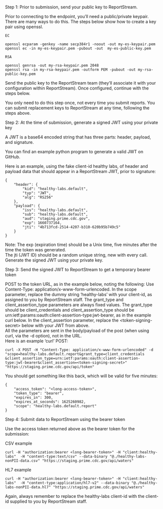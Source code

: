 Step 1: Prior to submission, send your public key to ReportStream.

Prior to connecting to the endpoint, you’ll need a public/private keypair. There are many ways to do this. The steps below show how to create a key pair using openssl.

    EC

```
openssl ecparam -genkey -name secp384r1 -noout -out my-es-keypair.pem
openssl ec -in my-es-keypair.pem -pubout -out  my-es-public-key.pem
```

    RSA

```
openssl genrsa -out my-rsa-keypair.pem 2048
openssl rsa -in my-rsa-keypair.pem -outform PEM -pubout -out my-rsa-public-key.pem
```

Send the public key to the ReportStream team (they’ll associate it with your configuration within ReportStream). Once configured, continue with the steps below.

You only need to do this step once, not every time you submit reports. You can submit replacement keys to ReportStream at any time, following the steps above.

Step 2: At the time of submission, generate a signed JWT using your private key

A JWT is a base64 encoded string that has three parts: header, payload, and signature.

You can find an example python program to generate a valid JWT on GitHub.

Here is an example, using the fake client-id healthy labs, of header and payload data that should appear in a ReportStream JWT, prior to signature:

```
{
    "header": {
        "kid": "healthy-labs.default",
        "typ": "JWT",
        "alg": "RS256"
    },
    "payload": {
        "iss": "healthy-labs.default",
        "sub": "healthy-labs.default",
        "aud": "staging.prime.cdc.gov",
        "exp": 1660737164,
        "jti": "4b713fcd-2514-4207-b310-620b95b749c5"
    }
}
```

Note:
The exp (expiration time) should be a Unix time, five minutes after the time the token was generated.  
The jti (JWT ID) should be a random unique string, new with every call.
Generate the signed JWT using your private key.

Step 3: Send the signed JWT to ReportStream to get a temporary bearer token

POST to the token URL, as in the example below, noting the following:
Use Content-Type: application/x-www-form-urlencoded.
In the scope parameter, replace the dummy string ‘healthy-labs’ with your client-id, as assigned to you by ReportStream staff.
The grant_type and client_assertion_type parameters are always fixed values. The grant_type should be client_credentials and client_assertion_type should be urn:ietf:params:oauth:client-assertion-type:jwt-bearer, as in the example curl below.
In the client_assertion parameter, replace the \<token-signing-secret\> below with your JWT from above.  
All the parameters are sent in the body/payload of the post (when using curl, via the -d option), not in the URL.  
Here is an example ‘curl’ POST:

```
curl -X POST -H "Content-Type: application/x-www-form-urlencoded" -d "scope=healthy-labs.default.report&grant_type=client_credentials
&client_assertion_type=urn:ietf:params:oauth:client-assertion-type:jwt-bearer&client_assertion=<token-signing-secret>" "https://staging.prime.cdc.gov/api/token"
```

You should get something like this back, which will be valid for five minutes:

```
{
    "access_token": "<long-access-token>",
    "token_type": "bearer",
    "expires_in": 300,
    "expires_at_seconds": 1625260982,
    "scope": "healthy-labs.default.report"
}
```

Step 4: Submit data to ReportStream using the bearer token

Use the access token returned above as the bearer token for the submission:

CSV example

```
curl -H "authorization:bearer <long-bearer-token>" -H "client:healthy-labs"  -H "content-type:text/csv" --data-binary "@./healthy-labs-nonPII-data.csv" "https://staging.prime.cdc.gov/api/waters"
```

HL7 example

```
curl -H "authorization:bearer <long-bearer-token>" -H "client:healthy-labs"  -H "content-type:application/hl7-v2" --data-binary "@./healthy-labs-nonPII-data.hl7" "https://staging.prime.cdc.gov/api/waters"
```

Again, always remember to replace the healthy-labs client-id with the client-id supplied to you by ReportStream staff.